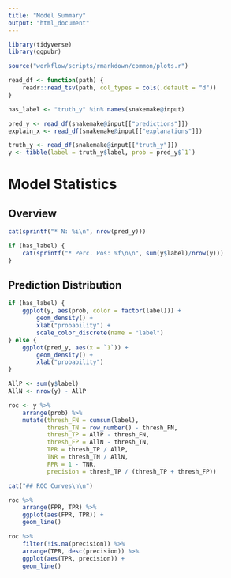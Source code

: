 ```yaml
---
title: "Model Summary"
output: "html_document"
---
```


```r
library(tidyverse)
library(ggpubr)

source("workflow/scripts/rmarkdown/common/plots.r")

read_df <- function(path) {
    readr::read_tsv(path, col_types = cols(.default = "d"))
}

has_label <- "truth_y" %in% names(snakemake@input)

pred_y <- read_df(snakemake@input[["predictions"]])
explain_x <- read_df(snakemake@input[["explanations"]])

```


```r
truth_y <- read_df(snakemake@input[["truth_y"]])
y <- tibble(label = truth_y$label, prob = pred_y$`1`)
```


# Model Statistics

## Overview

```r

cat(sprintf("* N: %i\n", nrow(pred_y)))

if (has_label) {
    cat(sprintf("* Perc. Pos: %f\n\n", sum(y$label)/nrow(y)))
}
```

## Prediction Distribution

```r
if (has_label) {
    ggplot(y, aes(prob, color = factor(label))) +
        geom_density() +
        xlab("probability") +
        scale_color_discrete(name = "label")
} else {
    ggplot(pred_y, aes(x = `1`)) +
        geom_density() +
        xlab("probability")
}
```

```r

AllP <- sum(y$label)
AllN <- nrow(y) - AllP

roc <- y %>%
    arrange(prob) %>%
    mutate(thresh_FN = cumsum(label),
           thresh_TN = row_number() - thresh_FN,
           thresh_TP = AllP - thresh_FN,
           thresh_FP = AllN - thresh_TN,
           TPR = thresh_TP / AllP,
           TNR = thresh_TN / AllN,
           FPR = 1 - TNR,
           precision = thresh_TP / (thresh_TP + thresh_FP))

```

```r

cat("## ROC Curves\n\n")

roc %>%
    arrange(FPR, TPR) %>%
    ggplot(aes(FPR, TPR)) +
    geom_line()

roc %>%
    filter(!is.na(precision)) %>%
    arrange(TPR, desc(precision)) %>%
    ggplot(aes(TPR, precision)) +
    geom_line()
```
